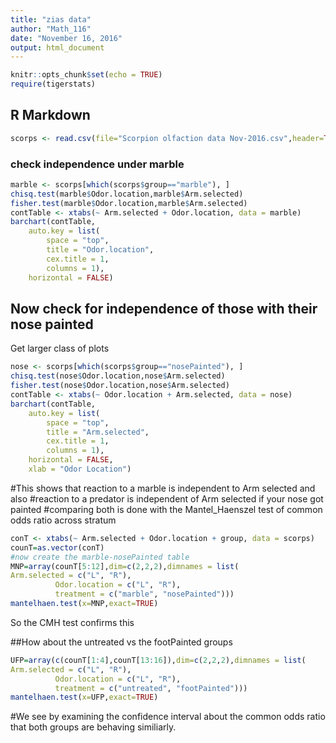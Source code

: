 ```yaml
---
title: "zias data"
author: "Math_116"
date: "November 16, 2016"
output: html_document
---
```


```r
knitr::opts_chunk$set(echo = TRUE)
require(tigerstats)
```

## R Markdown


```r
scorps <- read.csv(file="Scorpion olfaction data Nov-2016.csv",header=TRUE)
```

### check independence under marble


```r
marble <- scorps[which(scorps$group=="marble"), ]
chisq.test(marble$Odor.location,marble$Arm.selected)
fisher.test(marble$Odor.location,marble$Arm.selected)
contTable <- xtabs(~ Arm.selected + Odor.location, data = marble)
barchart(contTable,
    auto.key = list(
        space = "top",
        title = "Odor.location",
        cex.title = 1,
        columns = 1),
    horizontal = FALSE)
```




## Now check for independence of those with their nose painted



Get larger class of plots

```r
nose <- scorps[which(scorps$group=="nosePainted"), ]
chisq.test(nose$Odor.location,nose$Arm.selected)
fisher.test(nose$Odor.location,nose$Arm.selected)
contTable <- xtabs(~ Odor.location + Arm.selected, data = nose)
barchart(contTable,
	auto.key = list(
		space = "top",
		title = "Arm.selected",
		cex.title = 1,
		columns = 1),
	horizontal = FALSE,
	xlab = "Odor Location")
```




#This shows that reaction to a marble is independent to Arm selected and also
#reaction to a predator is independent of Arm selected if your nose got painted
#comparing both is done with the Mantel_Haenszel test of common odds ratio across stratum

```r
conT <- xtabs(~ Arm.selected + Odor.location + group, data = scorps)
counT=as.vector(conT)
#now create the marble-nosePainted table
MNP=array(counT[5:12],dim=c(2,2,2),dimnames = list( 
Arm.selected = c("L", "R"),
          Odor.location = c("L", "R"),
          treatment = c("marble", "nosePainted")))
mantelhaen.test(x=MNP,exact=TRUE)

```
So the CMH test confirms this

##How about the untreated vs the footPainted groups

```r
UFP=array(c(counT[1:4],counT[13:16]),dim=c(2,2,2),dimnames = list( 
Arm.selected = c("L", "R"),
          Odor.location = c("L", "R"),
          treatment = c("untreated", "footPainted")))
mantelhaen.test(x=UFP,exact=TRUE)
```
#We see by examining the confidence interval about the common odds ratio that both groups are behaving similiarly.




